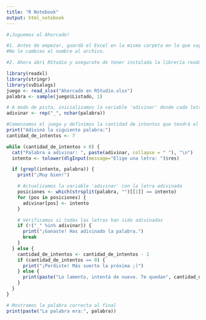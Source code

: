 ```yaml
---
title: "R Notebook"
output: html_notebook
---
```



```r
#¡Juguemos al Ahorcado! 

#1. Antes de empezar, guardá el Excel en la misma carpeta en la que vayas a ejecutar el código de R. 
#No le cambies el nombre al archivo. 

#2. Ahora abrí RStudio y asegurate de tener instalada la librería readxl y svDialogs, lo podés hacer #anteponiendo al código el comando: install.packages("readxl") y install.packages("svDialogs") 

library(readxl)
library(stringr)
library(svDialogs)
juego <- read_xlsx("Ahorcado en RStudio.xlsx")
palabra <- sample(juego$Listado, 1)

# A modo de pista, inicializamos la variable 'adivinar' donde cada letra de la palabra se representa con un guion bajo
adivinar <- rep("_", nchar(palabra))

#Comenzamos el juego y definimos la cantidad de intentos que tendrá el jugador
print("Adiviná la siguiente palabra:")
cantidad_de_intentos <- 7

while (cantidad_de_intentos > 0) {
  cat("Palabra a adivinar: ", paste(adivinar, collapse = " "), "\n")
  intento <- tolower(dlgInput(message="Elige una letra: ")$res)

  if (grepl(intento, palabra)) {
    print("¡Muy bien!")

    # Actualizamos la variable 'adivinar' con la letra adivinada
    posiciones <- which(strsplit(palabra, "")[[1]] == intento)
    for (pos in posiciones) {
      adivinar[pos] <- intento
    }

    # Verificamos si todas las letras han sido adivinadas
    if (!("_" %in% adivinar)) {
      print("¡Ganaste! Has adivinado la palabra.")
      break
    }
  } else {
    cantidad_de_intentos <- cantidad_de_intentos - 1
    if (cantidad_de_intentos == 0) {
      print("¡Perdiste! Más suerte la próxima ;)")
    } else {
      print(paste("Lo lamento, intentá de nuevo. Te quedan", cantidad_de_intentos, "intentos"))
    }
  }
}

# Mostramos la palabra correcta al final
print(paste("La palabra era:", palabra))
```

